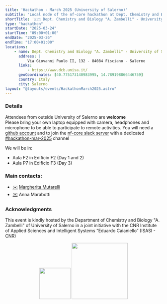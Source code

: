 ```yaml
---
title: 'Hackathon - March 2025 (University of Salerno)'
subtitle: 'Local node of the nf-core hackathon at Dept. Chemistry and Biology "A. Zambelli" - University of Salerno, Italy'
shortTitle: '🇮🇹 Dept. Chemistry and Biology "A. Zambelli" - University of Salerno'
type: "hackathon"
startDate: "2025-03-24"
startTime: "09:00+01:00"
endDate: "2025-03-26"
endTime: "17:00+01:00"
locations:
    - name: Dept. Chemistry and Biology "A. Zambelli" - University of Salerno
      address: |
          Via Giovanni Paolo II, 132 - 84084 Fisciano - Salerno
      links:
          - https://www.dcb.unisa.it/
      geoCoordinates: [40.775173140983995, 14.789198866446759]
      country: Italy
      city: Salerno
layout: "@layouts/events/HackathonMarch2025.astro"
---
```


### Details
Attendees from outside University of Salerno are **welcome**  
Please bring your own laptop equipped with camera, headphones and microphone to be able to participate to remote activities. You will need a [github account](https://github.com/nf-core) and to join the [nf-core slack server](https://nf-co.re/join/slack) with a dedicated [#hackathon-mar-2025](https://nfcore.slack.com/archives/C081XQ6T3M4) channel 

We will be in:
- Aula F2 in Edificio F2 (Day 1 and 2)
- Aula P7 in Edificio F3 (Day 3)

### Main contacts: 
- [✉️](mailto:margherita.mutarelli@cnr.it) [<i class="fab fa-slack"></i> Margherita Mutarelli](https://nfcore.slack.com/team/U018GB2CSGK) 
- [✉️](mailto:amarabotti@unisa.it) Anna Marabotti

### Acknowledgments
This event is kindly hosted by the Department of Chemistry and Biology "A. Zambelli" of University of Salerno in a joint initiative with the CNR Institute of Applied Sciences and Intelligent Systems “Eduardo Caianiello” (ISASI - CNR)

<div style="text-align: center;">
    <img src="https://www.isasi.cnr.it/wp-content/uploads/2025/02/Logo_ISASI_verticale_EN_SC_HR.png" width="100"></img>
    <img src="https://www.opisalerno.it/wp-content/uploads/2016/11/logo-unisa-png.png" width="180"></img>
</div>


